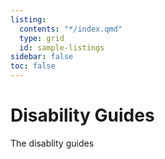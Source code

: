 ```yaml
---
listing:
  contents: "*/index.qmd"
  type: grid
  id: sample-listings
sidebar: false
toc: false
---
```


# Disability Guides

The disablity guides

::: {#sample-listings}
:::

